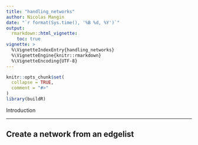 ```yaml
---
title: "handling_networks"
author: Nicolas Mangin
date: "`r format(Sys.time(), '%B %d, %Y')`"
output:
  rmarkdown::html_vignette:
    toc: true
vignette: >
  %\VignetteIndexEntry{handling_networks}
  %\VignetteEngine{knitr::rmarkdown}
  %\VignetteEncoding{UTF-8}
---
```


```r
knitr::opts_chunk$set(
  collapse = TRUE,
  comment = "#>"
)
library(buildR)
```


Introduction


*************

## Create a network from an edgelist
